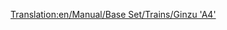 [[Translation:en/Manual/Base Set/Trains/Ginzu 'A4']]
{{hu/Manual/Base Set/Trains/Navbox Mozdonyok}}
{{hu/Manual/Base Set/Trains/Vonatok|Name=Ginzu A4
|Image=[[File:en/Manual/Base Set/Trains/Ginzua4.png]]
|Image=[[File:en/Manual/Base Set/Trains/Ginzua4.png]]
|Cost=£22,265 ($44.530)
|Speed=128 km/h (80 mph)
|Weight=162 t
|Power=1,200 LE (895 kW)
|Annual=£2,296 ($4.592)
|Designed=1935
|Lifespan=20
|Capacity=N/A
|Leírás=A legáltalánosabb használatú gőzmozdony a dízelvonatok megjelenéséig. A Ginzu a játék korai kezdetétől (ha 1945 körül kezdesz) elérhető, és az [[hu/Manual/Base Set/Trains/SH '8P'|SH "8P"]] megjelenéséig ez a leggyorsabb.
|Valósság=Ez az [http://hu.wikipedia.org/wiki/LNER_A4 LNER A4] mozdony átkeresztelt változata, melyből 35 példány készült. Egy ilyen Gresley A4 mozdony (a "Vadkacsa") tartja a gőzösök sebességrekordját 202,8 km/h (126 mph) sebességgel.
}}